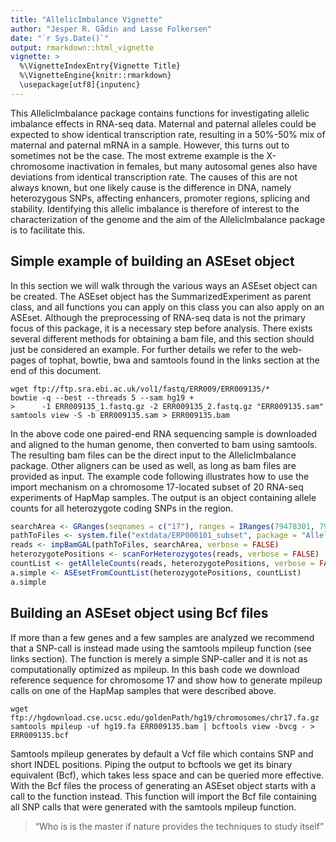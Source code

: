 ```yaml
---
title: "AllelicImbalance Vignette"
author: "Jesper R. Gådin and Lasse Folkersen"
date: "`r Sys.Date()`"
output: rmarkdown::html_vignette
vignette: >
  %\VignetteIndexEntry{Vignette Title}
  %\VignetteEngine{knitr::rmarkdown}
  \usepackage[utf8]{inputenc}
---
```


This AllelicImbalance package contains functions for investigating
allelic imbalance effects in RNA-seq data. Maternal and paternal
alleles could be expected to show identical transcription rate, resulting in a
50%-50% mix of maternal and paternal mRNA in a sample. However, this turns out
to sometimes not be the case. The most extreme example is the X-chromosome
inactivation in females, but many autosomal genes also have deviations from
identical transcription rate. The causes of this are not always known, but one
likely cause is the difference in DNA, namely heterozygous SNPs, affecting
enhancers, promoter regions, splicing and stability. Identifying this allelic
imbalance is therefore of interest to the characterization of the genome and the
aim of the AllelicImbalance package is to facilitate this.

## Simple example of building an ASEset object
In this section we will walk through the various ways an ASEset
object can be created. The ASEset object has the SummarizedExperiment as parent class, and all functions you can apply on this class you can also apply on an ASEset. Although the preprocessing of RNA-seq data is not the
primary focus of this package, it is a necessary step before analysis. There
exists several different methods for obtaining a bam file, and this section
should just be considered an example. For further details we refer
to the web-pages of tophat, bowtie, bwa and samtools found in the links section at the end of this document.

```
wget ftp://ftp.sra.ebi.ac.uk/vol1/fastq/ERR009/ERR009135/*
bowtie -q --best --threads 5 --sam hg19 +
>      -1 ERR009135_1.fastq.gz -2 ERR009135_2.fastq.gz "ERR009135.sam"
samtools view -S -b ERR009135.sam > ERR009135.bam
```

In the above code one paired-end RNA sequencing sample is downloaded and
aligned to the human genome, then converted to bam using samtools. The
resulting bam files can be the direct input to the AllelicImbalance package. Other
aligners can be used as well, as long as bam files are provided as input. The
example code following illustrates how to use the import mechanism on a
chromosome 17-located subset of 20 RNA-seq experiments of HapMap samples. The
output is an \Robject{ASEset} object containing allele counts for all
heterozygote coding SNPs in the region.

```r
searchArea <- GRanges(seqnames = c("17"), ranges = IRanges(79478301, 79478361))
pathToFiles <- system.file("extdata/ERP000101_subset", package = "AllelicImbalance")
reads <- impBamGAL(pathToFiles, searchArea, verbose = FALSE)
heterozygotePositions <- scanForHeterozygotes(reads, verbose = FALSE)
countList <- getAlleleCounts(reads, heterozygotePositions, verbose = FALSE)
a.simple <- ASEsetFromCountList(heterozygotePositions, countList)
a.simple
```

## Building an ASEset object using Bcf files
If more than a few genes and a few samples are analyzed we recommend
that a SNP-call is instead made using the samtools mpileup function (see
links section). The \Rfunction{scanForHeterozygotes} function is merely a simple 
SNP-caller and it is not as computationally optimized as mpileup. In this bash
code we download reference sequence for chromosome 17 and show how to generate
mpileup calls on one of the HapMap samples that were described above.

```
wget ftp://hgdownload.cse.ucsc.edu/goldenPath/hg19/chromosomes/chr17.fa.gz
samtools mpileup -uf hg19.fa ERR009135.bam | bcftools view -bvcg - > ERR009135.bcf
```

Samtools mpileup generates by default a Vcf file which contains SNP and short INDEL 
positions. Piping the output to bcftools we get its binary equivalent (Bcf), which 
takes less space and can be queried more effective. With the Bcf files the process 
of generating an ASEset object starts with a call to the \Robject{impBcfGR} 
function instead. This function will import the Bcf file containing all SNP calls 
that were generated with the samtools mpileup function.


> "Who is is the master if nature provides the techniques to study itself"
